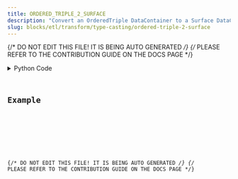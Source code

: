 ```yaml
---
title: ORDERED_TRIPLE_2_SURFACE
description: "Convert an OrderedTriple DataContainer to a Surface DataContainer."
slug: blocks/etl/transform/type-casting/ordered-triple-2-surface
---
```


{/* DO NOT EDIT THIS FILE! IT IS BEING AUTO GENERATED */}
{/* PLEASE REFER TO THE CONTRIBUTION GUIDE ON THE DOCS PAGE */}


<PythonDocsDisplay docstring={docstring} />
<details>
<summary>Python Code</summary>



<Code code={pythonCode} lang="py" wrap theme="dracula" />

[Find this Flojoy Block on GitHub](https://github.com/flojoy-ai/blocks/blob/main/blocks/ETL/TRANSFORM/TYPE_CASTING/ORDERED_TRIPLE_2_SURFACE/ORDERED_TRIPLE_2_SURFACE.py)

</details>

## Example


<GetHelpWidget />


<AppDisplay app={app} blockName="ORDERED_TRIPLE_2_SURFACE" client:visible />


<Example />

{/* DO NOT EDIT THIS FILE! IT IS BEING AUTO GENERATED */}
{/* PLEASE REFER TO THE CONTRIBUTION GUIDE ON THE DOCS PAGE */}
